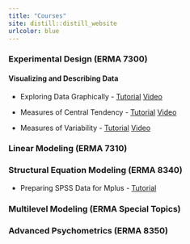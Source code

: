 ```yaml
---
title: "Courses"
site: distill::distill_website
urlcolor: blue
---
```



### Experimental Design (ERMA 7300)

#### Visualizing and Describing Data

* Exploring Data Graphically -  [Tutorial](https://auqmer.github.io/statistical-thinking/posts/2020-09-08-exploring-data-graphically/) [Video](https://auburn.hosted.panopto.com/Panopto/Pages/Viewer.aspx?id=7d27afac-a19c-4df3-823c-ac30011ffccc)

* Measures of Central Tendency - [Tutorial](https://auqmer.github.io/statistical-thinking/posts/2020-09-16-central-tendency/) [Video](https://auburn.hosted.panopto.com/Panopto/Pages/Viewer.aspx?id=8d53677e-f7e5-4c52-88e8-ac2f0133d380)

* Measures of Variability - [Tutorial](https://auqmer.github.io/statistical-thinking/posts/2020-09-23-variability/) [Video](https://auburn.hosted.panopto.com/Panopto/Pages/Viewer.aspx?id=cad74732-e286-45be-8388-ac2f0144260b)

### Linear Modeling (ERMA 7310)

### Structural Equation Modeling (ERMA 8340)

* Preparing SPSS Data for Mplus -  [Tutorial](https://auqmer.github.io/statistical-thinking/posts/2019-01-13-prepare-spss-data-for-mplus/)

### Multilevel Modeling (ERMA Special Topics)

### Advanced Psychometrics (ERMA 8350)